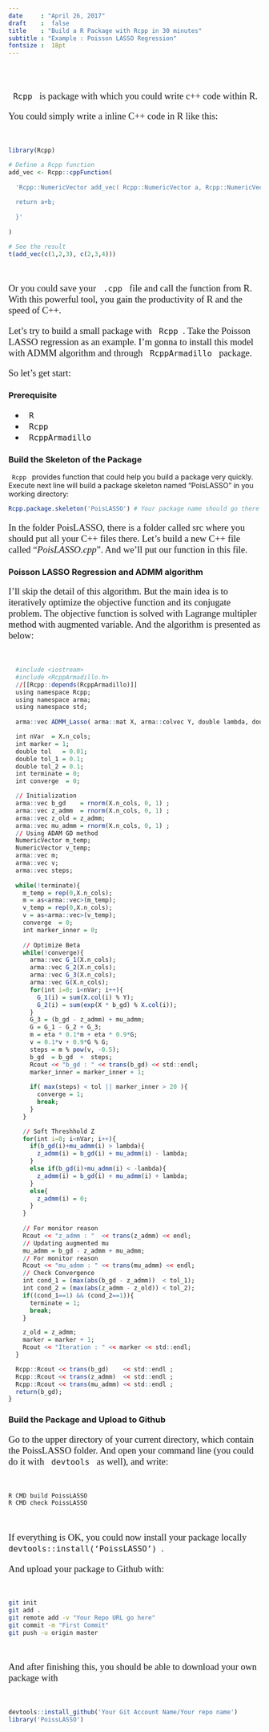 ```yaml
---
date     : "April 26, 2017"
draft    :  false
title    : "Build a R Package with Rcpp in 30 minutes"
subtitle : "Example : Poisson LASSO Regression" 
fontsize :  18pt
---
```

\
\

<p style=' font-family:"Times New Rome"; font-size:14pt '>
<code> Rcpp </code> is package with which you could write c++ code within R. 
</p>

<p style=' font-family:"Times New Rome"; font-size:14pt '>
You could simply write a inline C++ code in R like this:
</p>

\
```r
library(Rcpp)

# Define a Rcpp function
add_vec <- Rcpp::cppFunction(
  
  'Rcpp::NumericVector add_vec( Rcpp::NumericVector a, Rcpp::NumericVector b){
  
  return a+b;
  
  }'
  
)

# See the result
t(add_vec(c(1,2,3), c(2,3,4)))

```
\

<p style=' font-family:"Times New Rome"; font-size:14pt '>
Or you could save your <code> .cpp </code> file and call the function from R. With this
powerful tool, you gain the productivity of R and the speed of C++.
</p>

<p style=' font-family:"Times New Rome"; font-size:14pt '>
Let's try to build a small package with <code> Rcpp </code>. Take the Poisson LASSO regression as an example. I'm gonna to install this model with ADMM algorithm and through <code> RcppArmadillo </code> package.
</p>

<p style=' font-family:"Times New Rome"; font-size:14pt '>
So let's get start:
</p>

### __Prerequisite__

<dl style=' font-family:"Times New Rome"; font-size:14pt '>
[//]:# (This is just a comment test)

+ <code> R </code> 
+ <code> Rcpp </code>
+ <code> RcppArmadillo </code>
</dl>

### __Build the Skeleton of the Package__

<code> Rcpp </code> provides function that could help you build a package very quickly. Execute next line will build a package skeleton named "PoisLASSO" in you working directory:

```r

Rcpp.package.skeleton('PoisLASSO') # Your package name should go there

```

<p style=' font-family:"Times New Rome"; font-size:14pt '>
In the folder PoisLASSO, there is a folder called src where you should put all your C++ files there. Let's build a new C++ file called "*PoisLASSO.cpp*". And we'll put our function in this file.
</p>

### __Poisson LASSO Regression and ADMM algorithm__

<p style=' font-family:"Times New Rome"; font-size:14pt '>
I'll skip the detail of this algorithm. But the main idea is to iteratively optimize the objective function and its conjugate problem. The objective function is solved with Lagrange multipler method with augmented variable. And the algorithm is presented as below:
</p>

\
```r
  
  #include <iostream>
  #include <RcppArmadillo.h>
  //[[Rcpp::depends(RcppArmadillo)]]
  using namespace Rcpp;
  using namespace arma;
  using namespace std;
  
  arma::vec ADMM_Lasso( arma::mat X, arma::colvec Y, double lambda, double eta){

  int nVar  = X.n_cols;
  int marker = 1;
  double tol   = 0.01;
  double tol_1 = 0.1;
  double tol_2 = 0.1;
  int terminate = 0;
  int converge  = 0;

  // Initialization
  arma::vec b_gd    = rnorm(X.n_cols, 0, 1) ;
  arma::vec z_admm  = rnorm(X.n_cols, 0, 1) ;
  arma::vec z_old = z_admm;
  arma::vec mu_admm = rnorm(X.n_cols, 0, 1) ;
  // Using ADAM GD method
  NumericVector m_temp;
  NumericVector v_temp;
  arma::vec m;
  arma::vec v;
  arma::vec steps;
  
  while(!terminate){
    m_temp = rep(0,X.n_cols);
    m = as<arma::vec>(m_temp); 
    v_temp = rep(0,X.n_cols);
    v = as<arma::vec>(v_temp);
    converge  = 0;
    int marker_inner = 0;
    
    // Optimize Beta
    while(!converge){
      arma::vec G_1(X.n_cols);
      arma::vec G_2(X.n_cols);
      arma::vec G_3(X.n_cols);
      arma::vec G(X.n_cols);
      for(int i=0; i<nVar; i++){
        G_1(i) = sum(X.col(i) % Y);
        G_2(i) = sum(exp(X * b_gd) % X.col(i));
      }
      G_3 = (b_gd - z_admm) + mu_admm;
      G = G_1 - G_2 + G_3;
      m = eta * 0.1*m + eta * 0.9*G;
      v = 0.1*v + 0.9*G % G;
      steps = m % pow(v, -0.5);
      b_gd  = b_gd  +  steps;
      Rcout << "b_gd : " << trans(b_gd) << std::endl;
      marker_inner = marker_inner + 1;
      
      if( max(steps) < tol || marker_inner > 20 ){
        converge = 1;
        break;
      }
    }

    // Soft Threshhold Z
    for(int i=0; i<nVar; i++){
      if(b_gd(i)+mu_admm(i) > lambda){
        z_admm(i) = b_gd(i) + mu_admm(i) - lambda;
      }
      else if(b_gd(i)+mu_admm(i) < -lambda){
        z_admm(i) = b_gd(i) + mu_admm(i) + lambda;
      }
      else{
        z_admm(i) = 0;
      }
    }
    
    // For monitor reason
    Rcout << "z_admm : "  << trans(z_admm) << endl;
    // Updating augmented mu
    mu_admm = b_gd - z_admm + mu_admm;
    // For monitor reason
    Rcout << "mu_admm : " << trans(mu_admm) << endl;
    // Check Convergence
    int cond_1 = (max(abs(b_gd - z_admm))  < tol_1);
    int cond_2 = (max(abs(z_admm - z_old)) < tol_2);
    if((cond_1==1) && (cond_2==1)){
      terminate = 1;
      break;
    }

    z_old = z_admm;
    marker = marker + 1;
    Rcout << "Iteration : " << marker << std::endl;
  }

  Rcpp::Rcout << trans(b_gd)    << std::endl ;
  Rcpp::Rcout << trans(z_admm)  << std::endl ;
  Rcpp::Rcout << trans(mu_admm) << std::endl ;
  return(b_gd);
}

```


### __Build the Package and Upload to Github__

<p style=' font-family:"Times New Rome"; font-size:14pt '>
Go to the upper directory of your current directory, which contain the PoissLASSO folder. And open your command line (you could do it with <code> devtools </code> as well), and write:
</p>

\
```bash
R CMD build PoissLASSO
R CMD check PoissLASSO
```
\

<p style=' font-family:"Times New Rome"; font-size:14pt '>
If everything is OK, you could now install your package locally <code> devtools::install('PoissLASSO') </code>.
</p>

<p style=' font-family:"Times New Rome"; font-size:14pt '>
And upload your package to Github with:
</p>

\
```bash
git init
git add .
git remote add -v "Your Repo URL go here"
git commit -m "First Commit"
git push -u origin master
```
\

<p style=' font-family:"Times New Rome"; font-size:14pt '>
And after finishing this, you should be able to download your own package with 
</p>

\
```r
devtools::install_github('Your Git Account Name/Your repo name')
library('PoissLASSO')
```
\




